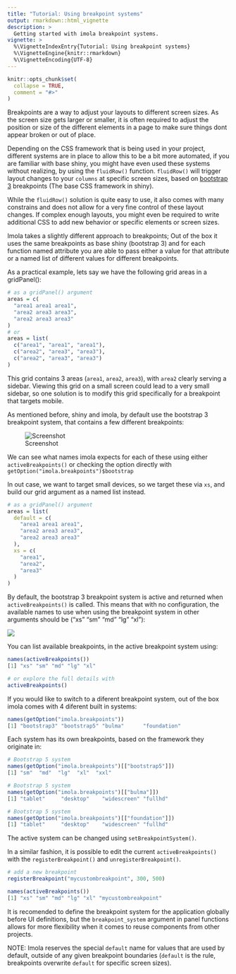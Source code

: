 ```yaml
---
title: "Tutorial: Using breakpoint systems"
output: rmarkdown::html_vignette
description: >
  Getting started with imola breakpoint systems.
vignette: >
  %\VignetteIndexEntry{Tutorial: Using breakpoint systems}
  %\VignetteEngine{knitr::rmarkdown}
  %\VignetteEncoding{UTF-8}
---
```


```r
knitr::opts_chunk$set(
  collapse = TRUE,
  comment = "#>"
)
```

Breakpoints are a way to adjust your layouts to different screen sizes. As the screen size gets larger or smaller, it is often required to adjust the position or size of the different elements in a page to make sure things dont appear broken or out of place.

Depending on the CSS framework that is being used in your project, different systems are in place to allow this to be a bit more automated, if you are familiar with base shiny, you might have even used these systems without realizing, by using the `fluidRow()` function. `fluidRow()` will trigger layout changes to your `columns` at specific screen sizes, based on [bootstrap 3](https://shiny.rstudio.com/articles/layout-guide.html) breakpoints (The base CSS framework in shiny).

While the `fluidRow()` solution is quite easy to use, it also comes with many constrains and does not allow for a very fine control of these layout changes. If complex enough layouts, you might even be required to write additional CSS to add new behavior or specific elements or screen sizes.

Imola takes a slightly different approach to breakpoints; Out of the box it uses the same breakpoints as base shiny (bootstrap 3) and for each function named attribute you are able to pass either a value for that attribute or a named list of different values for different breakpoints.

As a practical example, lets say we have the following grid areas in a gridPanel():

``` r
# as a gridPanel() argument
areas = c(
  "area1 area1 area1",
  "area2 area3 area3",
  "area2 area3 area3"
)
# or
areas = list(
  c("area1", "area1", "area1"),
  c("area2", "area3", "area3"),
  c("area2", "area3", "area3")
)
```

This grid contains 3 areas (`area1`, `area2`, `area3`), with `area2` clearly serving a sidebar. Viewing this grid on a small screen could lead to a very small sidebar, so one solution is to modify this grid specifically for a breakpoint that targets mobile.

As mentioned before, shiny and imola, by default use the bootstrap 3 breakpoint system, that contains a few different breakpoints:

![Screenshot](figures/bootstrap3-breakpoints.png)

We can see what names imola expects for each of these using either `activeBreakpoints()` or checking the option directly with `getOption("imola.breakpoints")$bootstrap`

In out case, we want to target small devices, so we target these via `xs`, and build our grid argument as a named list instead.

``` r
# as a gridPanel() argument
areas = list(
  default = c(
    "area1 area1 area1",
    "area2 area3 area3",
    "area2 area3 area3"
  ),
  xs = c(
    "area1",
    "area2",
    "area3"
  )
)
```

By default, the bootstrap 3 breakpoint system is active and returned when `activeBreakpoints()` is called. This means that with no configuration, the available names to use when using the breakpoint system in other arguments should be ("xs" "sm" "md" "lg" "xl"):

![](figures/bootstrap3-breakpoints.png)

You can list available breakpoints, in the active breakpoint system using:

```R
names(activeBreakpoints())
[1] "xs" "sm" "md" "lg" "xl"

# or explore the full details with
activeBreakpoints()
```

If you would like to switch to a diferent breakpoint system, out of the box imola comes with 4 diferent built in systems:
```R
names(getOption("imola.breakpoints"))
[1] "bootstrap3" "bootstrap5" "bulma"      "foundation"
```

Each system has its own breakpoints, based on the framework they originate in:
```R
# Bootstrap 5 system
names(getOption("imola.breakpoints")[["bootstrap5"]])
[1] "sm"  "md"  "lg"  "xl"  "xxl"

# Bootstrap 5 system
names(getOption("imola.breakpoints")[["bulma"]])
[1] "tablet"     "desktop"    "widescreen" "fullhd"

# Bootstrap 5 system
names(getOption("imola.breakpoints")[["foundation"]])
[1] "tablet"     "desktop"    "widescreen" "fullhd"
```
The active system can be changed using `setBreakpointSystem()`.

In a similar fashion, it is possible to edit the current `activeBreakpoints()` with the `registerBreakpoint()` and `unregisterBreakpoint()`.
```R
# add a new breakpoint
registerBreakpoint("mycustombreakpoint", 300, 500)

names(activeBreakpoints())
[1] "xs" "sm" "md" "lg" "xl" "mycustombreakpoint"
```

It is recomended to define the breakpoint system for the application globally before UI definitions, but the `breakpoint_system` argument in panel functions allows for more flexibility when it comes to reuse components from other projects.

NOTE: Imola reserves the special `default` name for values that are used by default, outside of any given breakpoint boundaries (`default` is the rule, breakpoints overwrite `default` for specific screen sizes).

